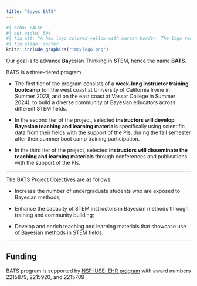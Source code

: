 ```yaml
---
title: "Bayes BATS"
---
```


```r
#| echo: FALSE
#| out.width: 50%
#| fig.alt: "A hex logo colored yellow with maroon border. The logo reads Bayes BATS and has a bat icon."
#| fig.align: center
knitr::include_graphics("img/logo.png")
```


Our goal is to advance **Ba**yesian **T**hinking in **S**TEM, hence the name **BATS**.

BATS is a three-tiered program

- The first tier of the program consists of a **week-long instructor training bootcamp** (on the west coast at University of California Irvine in Summer 2023, and on the east coast at Vassar College in Summer 2024), to build a diverse community of Bayesian educators across different STEM fields.

- In the second tier of the project, selected **instructors will develop Bayesian teaching and learning materials** specifically using scientific data from their fields with the support of the PIs, during the fall semester after their summer boot camp training participation. 

- In the third tier of the project, selected **instructors will disseminate the teaching and learning materials** through conferences and publications with the support of the PIs. 

---

The BATS Project Objectives are as follows:

- Increase the number of undergraduate students who are exposed to Bayesian methods; 

- Enhance the capacity of STEM instructors in Bayesian methods through training and community building; 

- Develop and enrich teaching and learning materials that showcase use of Bayesian methods in STEM fields. 

---

## Funding

BATS program is supported by [NSF IUSE: EHR program](https://www.nsf.gov/pubs/2021/nsf21579/nsf21579.htm) with award numbers 2215879, 2215920, and 2215709